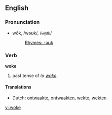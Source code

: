 ==English==
===Pronunciation===
*wōk, /wəʊk/, /<tt>w@Uk</tt>/
*:[[Rhymes:English:-əʊk|Rhymes: -əʊk]]

=== Verb ===
'''woke'''

# past tense of ''to [[wake]]''

==== Translations ====
*Dutch: [[ontwaakte]], [[ontwaakten]], [[wekte]], [[wekten]]

[[vi:woke]]